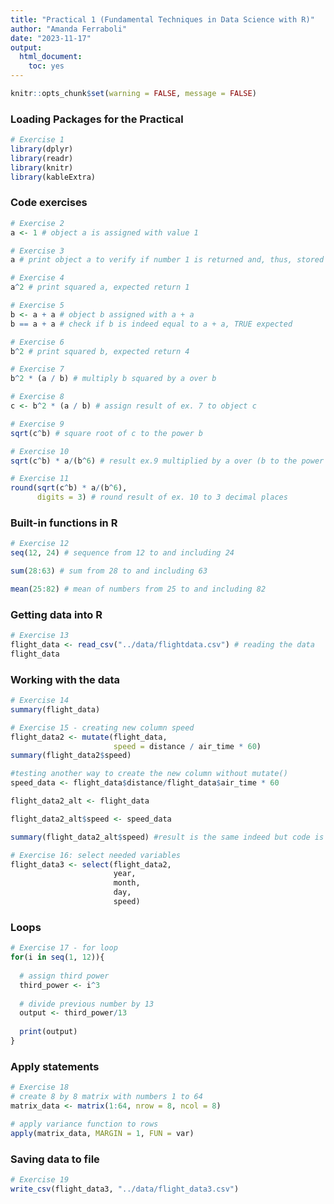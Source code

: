 ```yaml
---
title: "Practical 1 (Fundamental Techniques in Data Science with R)"
author: "Amanda Ferraboli"
date: "2023-11-17"
output: 
  html_document:
    toc: yes
---
```


```r
knitr::opts_chunk$set(warning = FALSE, message = FALSE) 
```

### Loading Packages for the Practical

```r
# Exercise 1
library(dplyr)
library(readr)
library(knitr)
library(kableExtra)
```

### Code exercises

```r
# Exercise 2
a <- 1 # object a is assigned with value 1

# Exercise 3
a # print object a to verify if number 1 is returned and, thus, stored

# Exercise 4
a^2 # print squared a, expected return 1

# Exercise 5
b <- a + a # object b assigned with a + a
b == a + a # check if b is indeed equal to a + a, TRUE expected

# Exercise 6
b^2 # print squared b, expected return 4

# Exercise 7
b^2 * (a / b) # multiply b squared by a over b

# Exercise 8
c <- b^2 * (a / b) # assign result of ex. 7 to object c

# Exercise 9
sqrt(c^b) # square root of c to the power b

# Exercise 10
sqrt(c^b) * a/(b^6) # result ex.9 multiplied by a over (b to the power 6)

# Exercise 11
round(sqrt(c^b) * a/(b^6), 
      digits = 3) # round result of ex. 10 to 3 decimal places
```

### Built-in functions in R
```r
# Exercise 12
seq(12, 24) # sequence from 12 to and including 24

sum(28:63) # sum from 28 to and including 63

mean(25:82) # mean of numbers from 25 to and including 82
```
 
### Getting data into R
```r
# Exercise 13
flight_data <- read_csv("../data/flightdata.csv") # reading the data
flight_data
```

### Working with the data
```r
# Exercise 14
summary(flight_data)

# Exercise 15 - creating new column speed
flight_data2 <- mutate(flight_data, 
                       speed = distance / air_time * 60)
summary(flight_data2$speed)

#testing another way to create the new column without mutate()
speed_data <- flight_data$distance/flight_data$air_time * 60

flight_data2_alt <- flight_data

flight_data2_alt$speed <- speed_data

summary(flight_data2_alt$speed) #result is the same indeed but code is not so clean

# Exercise 16: select needed variables
flight_data3 <- select(flight_data2, 
                       year, 
                       month, 
                       day,
                       speed)
```

### Loops
```r
# Exercise 17 - for loop
for(i in seq(1, 12)){
  
  # assign third power
  third_power <- i^3
  
  # divide previous number by 13
  output <- third_power/13
  
  print(output)
}
```

### Apply statements
```r
# Exercise 18
# create 8 by 8 matrix with numbers 1 to 64
matrix_data <- matrix(1:64, nrow = 8, ncol = 8) 

# apply variance function to rows
apply(matrix_data, MARGIN = 1, FUN = var)
```

### Saving data to file
```r
# Exercise 19
write_csv(flight_data3, "../data/flight_data3.csv")
```